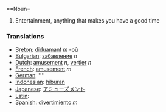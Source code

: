 ==Noun=

# Entertainment, anything that makes you have a good time

===Translations===
*[[Breton]]: [[diduamant]] ''m'' -où
*[[Bulgarian]]: [[забавление]] ''n''
*[[Dutch]]: [[amusement]] ''n'', [[vertier]] ''n''
*[[French]]: [[amusement]] ''m''
*[[German]]: [[]] ''''
*[[Indonesian]]: [[hibur]]an
*[[Japanese]]: [[アミューズメント]]
*[[Latin]]: [[]]
*[[Spanish]]: [[divertimiento]] ''m''